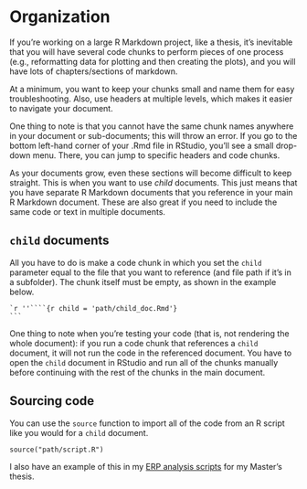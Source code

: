 # Organization

If you're working on a large R Markdown project, like a thesis, it's inevitable that you will have several code chunks to perform pieces of one process (e.g., reformatting data for plotting and then creating the plots), and you will have lots of chapters/sections of markdown.

At a minimum, you want to keep your chunks small and name them for easy troubleshooting.
Also, use headers at multiple levels, which makes it easier to navigate your document.

One thing to note is that you cannot have the same chunk names anywhere in your document or sub-documents; this will throw an error. 
If you go to the bottom left-hand corner of your .Rmd file in RStudio, you'll see a small drop-down menu. 
There, you can jump to specific headers and code chunks.

As your documents grow, even these sections will become difficult to keep straight. 
This is when you want to use *child* documents.
This just means that you have separate R Markdown documents that you reference in your main R Markdown document.
These are also great if you need to include the same code or text in multiple documents.

## `child` documents

All you have to do is make a code chunk in which you set the `child` parameter equal to the file that you want to reference (and file path if it's in a subfolder). 
The chunk itself must be empty, as shown in the example below.

````
`r ''````{r child = 'path/child_doc.Rmd'}
```
````

One thing to note when you're testing your code (that is, not rendering the whole document): if you run a code chunk that references a `child` document, it will not run the code in the referenced document.
You have to open the `child` document in RStudio and run all of the chunks manually before continuing with the rest of the chunks in the main document.

## Sourcing code {#source}

You can use the `source` function to import all of the code from an R script like you would for a `child` document.

```
source("path/script.R")
```

I also have an example of this in my [ERP analysis scripts](https://github.com/hollzzar/erp-data-scripts/blob/main/1a_group_analysis.R) for my Master's thesis.